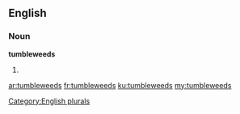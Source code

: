 ==English==

===Noun===
'''tumbleweeds'''

# {{plural of|tumbleweed}}

[[Category:English plurals]]

[[ar:tumbleweeds]]
[[fr:tumbleweeds]]
[[ku:tumbleweeds]]
[[my:tumbleweeds]]